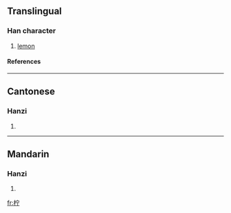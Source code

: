 {{see|檸}}

==Translingual==
===Han character===
{{Han char|rn=75|rad=木|as=05|sn=9|four=|canj=木十一弓 (DJMN)}}
# [[lemon]]
====References====
{{Han ref|kx=0520.020|dkj=14638|dj=0908.020|hdz=21189.010|uh=67E0|ud=26592}}

----
==Cantonese==
===Hanzi===
{{yue-hanzi|jyut=|y=ning4}}
# {{defn|Cantonese}}

----
==Mandarin==
===Hanzi===
{{cmn-hanzi|tra=檸|pin=[[níng]] (ning2)|wg=ning<sup>2</sup>}}
# {{defn|Mandarin}}

[[fr:柠]]